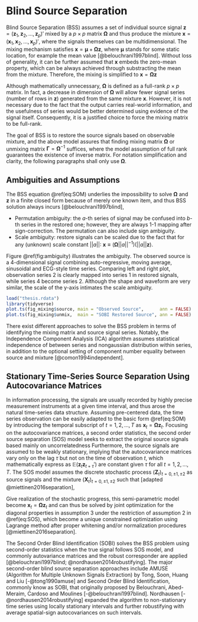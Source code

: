 # Blind Source Separation {#sobi}

Blind Source Separation (BSS) assumes a set of individual source signal $\boldsymbol{z}=(\boldsymbol{z}_1, \boldsymbol{z}_2,\dots,\boldsymbol{z}_p)'$ mixed by a $p\times p$ matrix $\boldsymbol{\Omega}$ and thus produce the mixture $\boldsymbol{x}=(\boldsymbol{x}_1, \boldsymbol{x}_2,\dots,\boldsymbol{x}_p)'$, where the signals themselves can be multidimensional. The mixing mechanism satisfies $\boldsymbol x = \boldsymbol \mu + \boldsymbol\Omega \boldsymbol z$, where $\boldsymbol\mu$ stands for some static location, for example the mean value [@belouchrani1997blind]. Without loss of generality, it can be further assumed that $\boldsymbol x$ embeds the zero-mean property, which can be always achieved through substracting the mean from the mixture. Therefore, the mixing is simplified to $\boldsymbol x = \boldsymbol\Omega \boldsymbol z$

Although mathematically unnecessary, $\boldsymbol{\Omega}$ is defined as a full-rank $p\times p$ matrix. In fact, a decrease in dimension of $\boldsymbol{\Omega}$ will allow fewer signal series (number of rows in $\boldsymbol z$) generated from the same mixture $\boldsymbol{x}$. However, it is not necessary due to the fact that the output carries real-world information, and the usefulness of series would be better determined using evidence of the signal itself. Consequently, it is a justified choice to force the mixing matrix to be full-rank.

The goal of BSS is to restore the source signals based on observable mixture, and the above model assures that finding mixing matrix $\boldsymbol{\Omega}$ or unmixing matrix $\boldsymbol{\Gamma}= \boldsymbol{\Omega}^{-1}$ suffices, where the model assumption of full rank guarantees the existence of inverse matrix. For notation simplification and clarity, the following paragraphs shall only use $\boldsymbol\Omega$. 

## Ambiguities and Assumptions

The BSS equation \@ref(eq:SOM) underlies the impossibility to solve $\boldsymbol\Omega$ and $\boldsymbol z$ in a finite closed form because of merely one known item, and thus BSS solution always incurs [@belouchrani1997blind],

- Permutation ambiguity: the $a$-th series of signal may be confused into $b$-th series in the restored one; however, they are always 1-1 mapping after sign-correction. The permutation can also include sign ambiguity.
- Scale ambiguity: restore signals can be scaled due to the fact that for any (unknown) scale constant $||a||:\ \boldsymbol x \equiv \big(\boldsymbol\Omega ||a||^{-1} \big) \big(||a|| \boldsymbol z \big)$.

Figure \@ref(fig:ambiguity) illustrates the ambiguity. The observed source is a 4-dimensional signal combining auto-regressive, moving average, sinusoidal and ECG-style time series. Comparing left and right plot, observation series 2 is clearly mapped into series 1 in restored signals, while series 4 become series 2. Although the shape and waveform are very similar, the scale of the y-axis intimates the scale ambiguity.

```r
load("thesis.rdata")
library(tidyverse)
plot.ts(fig_mixing$source, main = "Observed Source",      ann = FALSE)
plot.ts(fig_mixing$unmix,  main = "SOBI Restored Source", ann = FALSE)
```

There exist different approaches to solve the BSS problem in terms of identifying the mixing matrix and source signal series. Notably, the Independence Component Analysis (ICA) algorithm assumes statistical independence of between series and nongaussian distribution within series, in addition to the optional setting of component number equality between source and mixture [@comon1994independent].


## Stationary Time-Series Source Separation Using Autocovariance Matrices

In information processing, the signals are usually recorded by highly precise measurement instruments at a given time interval, and thus arose the natural time-series data structure. Assuming pre-centered data, the time series observation can be easily adapted to the basic form \@ref(eq:SOM) by introducing the temporal subscript of $t=1,2,\dots, T$ as $\boldsymbol{x}_t = \boldsymbol{\Omega z}_t$. Focusing on the autocovariance matrices, a second order statistics, the second order source separation (SOS) model seeks to extract the original source signals based mainly on uncorrelatedness Furthermore, the source signals are assumed to be weakly stationary, implying that the autocovariance matrices vary only on the lag $\tau$ but not on the time of observation $t$, which mathematically express as $\mathbb E (\boldsymbol z_t \boldsymbol z_{t+\tau}')$ are constant given $\tau$ for all $t=1,2,\dots,T$. The SOS model assumes the discrete stochastic process $(\boldsymbol Z_t)_{t=0,\pm1, \pm2}$ as source signals and the mixture $(\boldsymbol X_t)_{t=0,\pm1, \pm2}$ such that [adapted @miettinen2016separation],

\begin{equation}
\begin{aligned} 
\boldsymbol X_t = \boldsymbol{\Omega}\boldsymbol Z'_t,\ \ &\ t=0,\pm 1,\pm2,\dots
\\ \text{satisfies }(A1)\ & \mathbb E( \boldsymbol Z_t) = \boldsymbol 0 
\\ (A2)\ & \mathbb E( \boldsymbol Z_t \boldsymbol Z_t') = \text{Cov}( \boldsymbol Z_t) = \boldsymbol I_p
\\ (A3)\ & \mathbb E( \boldsymbol Z_t \boldsymbol Z_{t+\tau}') = \boldsymbol\Lambda_\tau \text{ diagonal for all } \tau = 1,2,\dots
\end{aligned}    
(\#eq:SOS)
\end{equation}

Give realization of the stochastic progress, this semi-parametric model become $\boldsymbol x_t = \boldsymbol\Omega \boldsymbol z_t$ and can thus be solved by joint optimization for the diagonal properties in assumption 3 under the restriction of assumption 2 in \@ref(eq:SOS), which become a unique constrained optimization using Lagrange method after proper whitening and/or normalization procedures [@miettinen2016separation]. 

The Second Order Blind Identification (SOBI) solves the BSS problem using second-order statistics when the true signal follows SOS model, and commonly autovariance matrices and the robust corresponder are applied [@belouchrani1997blind; @nordhausen2014robustifying]. The major second-order blind source separation approaches include AMUSE (Algorithm for Multiple Unknown Signals Extraction) by Tong, Soon, Huang and Liu [-@tong1990amuse] and Second Order Blind Identification, commonly know as SOBI, that originally proposed by Belouchrani, Abed-Meraim, Cardoso and Moulines [-@belouchrani1997blind]. Nordhausen [-@nordhausen2014robustifying] expanded the algorithm to non-stationary time series using locally stationary intervals and further robustifying with average spatial-sign autocovariances on such intervals.


